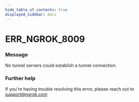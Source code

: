 ```yaml
---
hide_table_of_contents: true
displayed_sidebar: docs
---
```



# ERR_NGROK_8009

### Message

No tunnel servers could establish a tunnel connection.

<ErrorDetails error="err_ngrok_8009" />

### Further help

If you're having trouble resolving this error, please reach out to [support@ngrok.com](mailto:support@ngrok.com?subject=Help%20with%20ERR_NGROK_8009)

